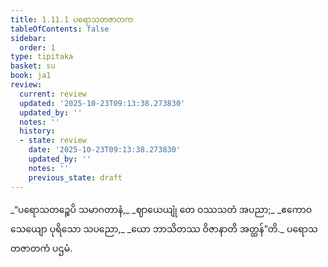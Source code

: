 ```yaml
---
title: 1.11.1 ပရောသတဇာတက
tableOfContents: false
sidebar:
  order: 1
type: tipitaka
basket: su
book: ja1
review:
  current: review
  updated: '2025-10-23T09:13:38.273830'
  updated_by: ''
  notes: ''
  history:
  - state: review
    date: '2025-10-23T09:13:38.273830'
    updated_by: ''
    notes: ''
    previous_state: draft
---
```



<ReviewStatus review={frontmatter.review} showDetails={true} />

<HypothesisAnnotation frontmatter={frontmatter} />

<DynamicBreadcrumb />

<Division number="101" book="ja1" e="ch" v="22" p="24">

<Paragraph number="225" type="verses" book="ja1">
_“ပရောသတဉ္စေပိ သမာဂတာနံ,_  
_ဈာယေယျုံ တေ ဝဿသတံ အပညာ;_  
_ဧကောဝ သေယျော ပုရိသော သပညော,_  
_ယော ဘာသိတဿ ဝိဇာနာတိ အတ္ထန်”တိ._  


</Paragraph>
</Division>

<Paragraph number="226" type="center" book="ja1">
ပရောသတဇာတကံ ပဌမံ.
</Paragraph>